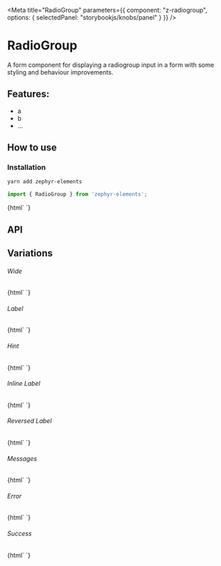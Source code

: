 

<Meta 
  title="RadioGroup"
  parameters={{
    component: "z-radiogroup",
    options: { selectedPanel: "storybookjs/knobs/panel" }
  }}
/>

# RadioGroup 

A form component for displaying a radiogroup input in a form with some styling and behaviour improvements.

## Features:

- a
- b
- ...

## How to use

### Installation

```bash
yarn add zephyr-elements
```

```js
import { RadioGroup } from 'zephyr-elements';
```

<Preview withToolbar>
  <Story name="Simple">
    {html`
      <z-radiogroup id="simple" .options=${[{label: 'Apple', value: 'apple'},{label: 'Banana', value: 'banana'},{label: 'Orange', value: 'orange'}]}></z-radiogroup>
    `}
  </Story>
</Preview>

## API

<Props of="z-radiogroup" />

## Variations

###### Wide

<Story name="Wide">
  {html`
    <z-radiogroup id="wide" .options=${[{label: 'Apple', value: 'apple'},{label: 'Banana', value: 'banana'},{label: 'Orange', value: 'orange'}]} wide></z-radiogroup>
  `}
</Story>

###### Label

<Story name="Label">
  {html`
    <z-radiogroup id="label" .options=${[{label: 'Apple', value: 'apple'},{label: 'Banana', value: 'banana'},{label: 'Orange', value: 'orange'}]} label="Favorite Fruit"></z-radiogroup>
  `}
</Story>

###### Hint

<Story name="Hint">
  {html`
    <z-radiogroup id="hint" .options=${[{label: 'Apple', value: 'apple'},{label: 'Banana', value: 'banana'},{label: 'Orange', value: 'orange'}]} label="Favorite Fruit" hint="my favorite is banana, what is yours?"></z-radiogroup>
  `}
</Story>

###### Inline Label 

<Story name="Inline Label">
  {html`
    <z-radiogroup id="inline-label" .options=${[{label: 'Apple', value: 'apple'},{label: 'Banana', value: 'banana'},{label: 'Orange', value: 'orange'}]} label="Favorite Fruit" inline></z-radiogroup>
  `}
</Story>

###### Reversed Label

<Story name="Reversed Label">
  {html`
    <z-radiogroup id="reversed-label" .options=${[{label: 'Apple', value: 'apple'},{label: 'Banana', value: 'banana'},{label: 'Orange', value: 'orange'}]} label="Favorite Fruit" inline reversed></z-radiogroup>
  `}
</Story>


###### Messages

<Story name="Messages">
  {html`
    <z-radiogroup id="messages" .options=${[{label: 'Apple', value: 'apple'},{label: 'Banana', value: 'banana'},{label: 'Orange', value: 'orange'}]} label="Favorite Fruit" .messages=${['This is a message']}></z-radiogroup>
  `}
</Story>

###### Error

<Story name="Error">
  {html`
    <z-radiogroup id="error" label="Name" status="error" .options=${[{label: 'Apple', value: 'apple'},{label: 'Banana', value: 'banana'},{label: 'Orange', value: 'orange'}]}></z-radiogroup>
  `}
</Story>

###### Success 

<Story name="Success">
  {html`
    <z-radiogroup id="success" label="Name" status="success" .options=${[{label: 'Apple', value: 'apple'},{label: 'Banana', value: 'banana'},{label: 'Orange', value: 'orange'}]}></z-radiogroup>
  `}
</Story>


